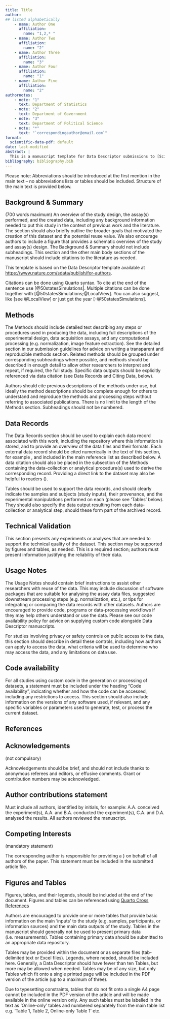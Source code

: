 ```yaml
---
title: Title
author: 
## listed alphabetically
    - name: Author One
      affiliation: 
        name: "1,2,* "
    - name: Author Two
      affiliation: 
        name: "2"
    - name: Author Three
      affiliation: 
        name: "3"
    - name: Author Four
      affiliation: 
        name: "1"
    - name: Author Five
      affiliation: 
        name: "2"
authornotes:
    - note: "1"
      text: Department of Statistics
    - note: "2"
      text: Department of Government
    - note: "3"
      text: Department of Political Science
    - note: "*"
      text: "`correspondingauthor@email.com`"
format:
  scientific-data-pdf: default
date: last-modified
abstract: |
  This is a manuscript template for Data Descriptor submissions to [Scientific Data](http://www.nature.com/scientificdata). The abstract must be no longer than 170 words, and should succinctly describe the study, the assay(s) performed, the resulting data, and the reuse potential, but should not make any claims regarding new scientific findings. No references are allowed in this section. 
bibliography: bibliography.bib
---
```


Please note: Abbreviations should be introduced at the first mention in the main text – no abbreviations lists or tables should be included. Structure of the main text is provided below.

## Background & Summary {.unnumbered}

(700 words maximum) An overview of the study design, the assay(s) performed, and the created data, including any background information needed to put this study in the context of previous work and the literature. The section should also briefly outline the broader goals that motivated the creation of this dataset and the potential reuse value. We also encourage authors to include a figure that provides a schematic overview of the study and assay(s) design. The Background \& Summary should not include subheadings. This section and the other main body sections of the manuscript should include citations to the literature as needed. 

This template is based on the Data Descriptor template available at <https://www.nature.com/sdata/publish/for-authors>. 

Citations can be done using Quarto syntax. To cite at the end of the sentence use [@50statesSimulations]. Multiple citations can be done together with [@50statesSimulations;@LocalView]. You can also suggest, like [see @LocalView] or just get the year [-@50statesSimulations].

## Methods {.unnumbered}

The Methods should include detailed text describing any steps or procedures used in producing the data, including full descriptions of the experimental design, data acquisition assays, and any computational processing (e.g. normalization, image feature extraction). See the detailed section in our submission guidelines for advice on writing a transparent and reproducible methods section. Related methods should be grouped under corresponding subheadings where possible, and methods should be described in enough detail to allow other researchers to interpret and repeat, if required, the full study. Specific data outputs should be explicitly referenced via data citation (see Data Records and Citing Data, below).

Authors should cite previous descriptions of the methods under use, but ideally the method descriptions should be complete enough for others to understand and reproduce the methods and processing steps without referring to associated publications. There is no limit to the length of the Methods section. Subheadings should not be numbered.

## Data Records {.unnumbered}

The Data Records section should be used to explain each data record associated with this work, including the repository where this information is stored, and to provide an overview of the data files and their formats. Each external data record should be cited numerically in the text of this section, for example \cite{Hao:gidmaps:2014}, and included in the main reference list as described below. A data citation should also be placed in the subsection of the Methods containing the data-collection or analytical procedure(s) used to derive the corresponding record. Providing a direct link to the dataset may also be helpful to readers (\hyperlink{https://doi.org/10.6084/m9.figshare.853801}{https://doi.org/10.6084/m9.figshare.853801}).

Tables should be used to support the data records, and should clearly indicate the samples and subjects (study inputs), their provenance, and the experimental manipulations performed on each (please see 'Tables' below). They should also specify the data output resulting from each data-collection or analytical step, should these form part of the archived record.

## Technical Validation {.unnumbered}

This section presents any experiments or analyses that are needed to support the technical quality of the dataset. This section may be supported by figures and tables, as needed. This is a required section; authors must present information justifying the reliability of their data.

## Usage Notes {.unnumbered}

The Usage Notes should contain brief instructions to assist other researchers with reuse of the data. This may include discussion of software packages that are suitable for analysing the assay data files, suggested downstream processing steps (e.g. normalization, etc.), or tips for integrating or comparing the data records with other datasets. Authors are encouraged to provide code, programs or data-processing workflows if they may help others understand or use the data. Please see our code availability policy for advice on supplying custom code alongside Data Descriptor manuscripts.

For studies involving privacy or safety controls on public access to the data, this section should describe in detail these controls, including how authors can apply to access the data, what criteria will be used to determine who may access the data, and any limitations on data use. 

## Code availability {.unnumbered}

For all studies using custom code in the generation or processing of datasets, a statement must be included under the heading "Code availability", indicating whether and how the code can be accessed, including any restrictions to access. This section should also include information on the versions of any software used, if relevant, and any specific variables or parameters used to generate, test, or process the current dataset. 


## References

::: {#refs}
:::

## Acknowledgements {.unnumbered}

(not compulsory)

Acknowledgements should be brief, and should not include thanks to anonymous referees and editors, or effusive comments. Grant or contribution numbers may be acknowledged.

## Author contributions statement {.unnumbered}

Must include all authors, identified by initials, for example:
A.A. conceived the experiment(s), A.A. and B.A. conducted the experiment(s), C.A. and D.A. analysed the results. All authors reviewed the manuscript. 

## Competing Interests {.unnumbered}

(mandatory statement)

The corresponding author is responsible for providing a \href{https://www.nature.com/sdata/policies/editorial-and-publishing-policies##competing}{competing interests statement} on behalf of all authors of the paper. This statement must be included in the submitted article file. 

## Figures and Tables  {.unnumbered}

Figures, tables, and their legends, should be included at the end of the document. Figures and tables can be referenced using [Quarto Cross References](https://quarto.org/docs/authoring/cross-references.html)

Authors are encouraged to provide one or more tables that provide basic information on the main ‘inputs’ to the study (e.g. samples, participants, or information sources) and the main data outputs of the study. Tables in the manuscript should generally not be used to present primary data (i.e. measurements). Tables containing primary data should be submitted to an appropriate data repository.

Tables may be provided within the \LaTeX{} document or as separate files (tab-delimited text or Excel files). Legends, where needed, should be included here. Generally, a Data Descriptor should have fewer than ten Tables, but more may be allowed when needed. Tables may be of any size, but only Tables which fit onto a single printed page will be included in the PDF version of the article (up to a maximum of three). 

Due to typesetting constraints, tables that do not fit onto a single A4 page cannot be included in the PDF version of the article and will be made available in the online version only. Any such tables must be labelled in the text as ‘Online-only’ tables and numbered separately from the main table list e.g. ‘Table 1, Table 2, Online-only Table 1’ etc.

